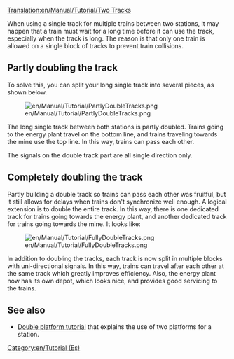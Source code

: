 [[Translation:en/Manual/Tutorial/Two Tracks]]
{{en/Translation (es)|origen=Tutorial:Two Tracks}}

When using a single track for multiple trains between two stations, it may happen that a train must wait for a long time before it can use the track, especially when the track is long.
The reason is that only one train is allowed on a single block of tracks to prevent train collisions.

== Partly doubling the track ==

To solve this, you can split your long single track into several pieces, as shown below.

[[File:en/Manual/Tutorial/PartlyDoubleTracks.png]]

The long single track between both stations is partly doubled. Trains going to the energy plant travel on the bottom line, and trains traveling towards the mine use the top line. In this way, trains can pass each other.

The signals on the double track part are all single direction only.


== Completely doubling the track ==
Partly building a double track so trains can pass each other was fruitful, but it still allows for delays when trains don't synchronize well enough. A logical extension is to double the entire track.
In this way, there is one dedicated track for trains going towards the energy plant, and another dedicated track for trains going towards the mine. It looks like:

[[File:en/Manual/Tutorial/FullyDoubleTracks.png]]

In addition to doubling the tracks, each track is now split in multiple blocks with uni-directional signals. In this way, trains can travel after each other at the same track which greatly improves efficiency. Also, the energy plant now has its own depot, which looks nice, and provides good servicing to the trains.

== See also ==
* [[en/Tutorial/Two Platforms|Double platform tutorial]] that explains the use of two platforms for a station.
[[Category:en/Tutorial (Es)]]